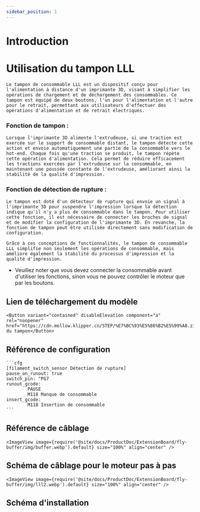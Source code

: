 ```yaml
---
sidebar_position: 1
---
```


# Introduction

# Utilisation du tampon LLL

    Le tampon de consommable LLL est un dispositif conçu pour l'alimentation à distance d'un imprimante 3D, visant à simplifier les opérations de chargement et de déchargement des consommables. Ce tampon est équipé de deux boutons, l'un pour l'alimentation et l'autre pour le retrait, permettant aux utilisateurs d'effectuer des opérations d'alimentation et de retrait électriques.

### Fonction de tampon :

    Lorsque l'imprimante 3D alimente l'extrudeuse, si une traction est exercée sur le support de consommable distant, le tampon détecte cette action et envoie automatiquement une partie de la consommable vers le hot-end. Chaque fois qu'une traction se produit, le tampon répète cette opération d'alimentation. Cela permet de réduire efficacement les tractions exercées par l'extrudeuse sur la consommable, en maintenant une poussée constante de l'extrudeuse, améliorant ainsi la stabilité de la qualité d'impression.

### Fonction de détection de rupture :

    Le tampon est doté d'un détecteur de rupture qui envoie un signal à l'imprimante 3D pour suspendre l'impression lorsque la détection indique qu'il n'y a plus de consommable dans le tampon. Pour utiliser cette fonction, il est nécessaire de connecter les broches de signal et de modifier la configuration de l'imprimante 3D. En revanche, la fonction de tampon peut être utilisée directement sans modification de configuration.

    Grâce à ces conceptions de fonctionnalités, le tampon de consommable LLL simplifie non seulement les opérations de consommable, mais améliore également la stabilité du processus d'impression et la qualité d'impression.

* Veuillez noter que vous devez connecter la consommable avant d'utiliser les fonctions, sinon vous ne pouvez contrôler le moteur que par les boutons.

## Lien de téléchargement du modèle

    <Button variant="contained" disableElevation component="a" rel="noopener" href="https://cdn.mellow.klipper.cn/STEP/%E7%BC%93%E5%86%B2%E5%99%A8.zip">Modèle du tampon</Button>


## Référence de configuration

    ```cfg
    [filament_switch_sensor Détection de rupture]
    pause_on_runout: true
    switch_pin: ^PG7
    runout_gcode:
            PAUSE
            M118 Manque de consommable
    insert_gcode:
            M118 Insertion de consommable
    ```

## Référence de câblage

    <ImageView image={require('@site/docs/ProductDoc/ExtensionBoard/fly-buffer/img/buffer.webp').default} size="100%" align="center" />

## Schéma de câblage pour le moteur pas à pas

    <ImageView image={require('@site/docs/ProductDoc/ExtensionBoard/fly-buffer/img/lll2.webp').default} size="100%" align="center" />

## Schéma d'installation

<PdfView file="https://cdn.mellow.klipper.cn/SCH-PDF/buffer.pdf"/>
